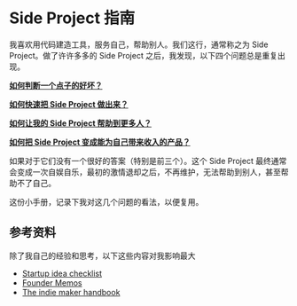 # Side Project 指南

我喜欢用代码建造工具，服务自己，帮助别人。我们这行，通常称之为 Side Project。做了许许多多的 Side Project 之后，我发现，以下四个问题总是重复出现。

[**如何判断一个点子的好坏？**](/idea)

[**如何快速把 Side Project 做出来？**](/build)

[**如何让我的 Side Project 帮助到更多人？**](/getting-users)

[**如何把 Side Project 变成能为自己带来收入的产品？**](/making-money)

如果对于它们没有一个很好的答案（特别是前三个）。这个 Side Project 最终通常会变成一次自娱自乐，最初的激情退却之后，不再维护，无法帮助到别人，甚至帮助不了自己。

这份小手册，记录下我对这几个问题的看法，以便复用。

## 参考资料

除了我自己的经验和思考，以下这些内容对我影响最大

- [Startup idea checklist](https://www.defmacro.org/2019/03/26/startup-checklist.html)
- [Founder Memos](https://www.julian.capital/)
- [The indie maker handbook](https://readmake.com)